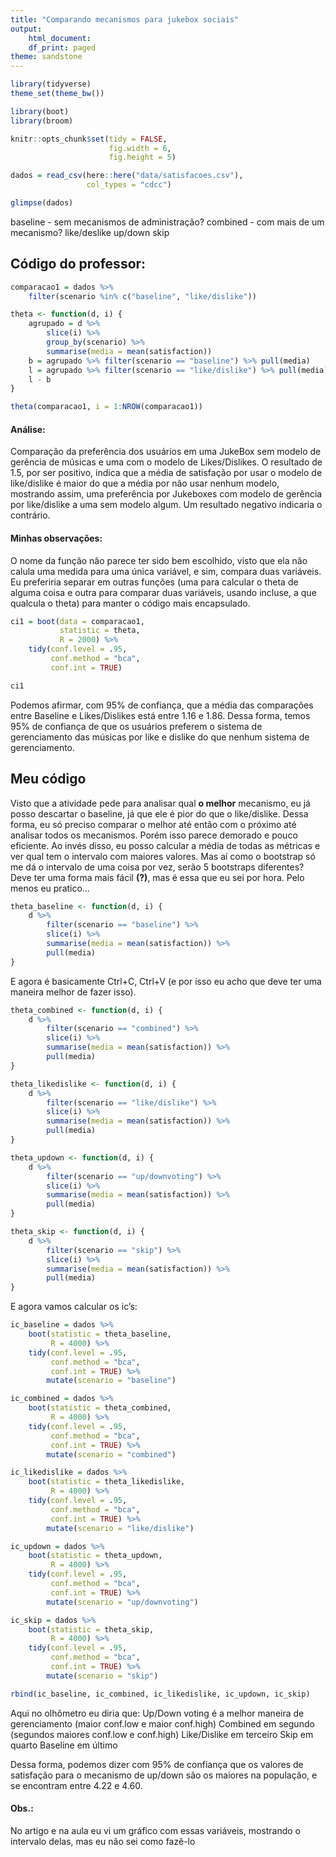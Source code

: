 ```yaml
---
title: "Comparando mecanismos para jukebox sociais"
output:
    html_document:
    df_print: paged
theme: sandstone
---
```


```r
library(tidyverse)
theme_set(theme_bw())

library(boot)
library(broom)

knitr::opts_chunk$set(tidy = FALSE,
                      fig.width = 6,
                      fig.height = 5)

```


```r
dados = read_csv(here::here("data/satisfacoes.csv"), 
                 col_types = "cdcc") 

glimpse(dados)
```

baseline - sem mecanismos de administração?
combined - com mais de um mecanismo?
like/deslike
up/down
skip

## Código do professor:

```r
comparacao1 = dados %>% 
    filter(scenario %in% c("baseline", "like/dislike"))

theta <- function(d, i) {
    agrupado = d %>% 
        slice(i) %>% 
        group_by(scenario) %>% 
        summarise(media = mean(satisfaction))
    b = agrupado %>% filter(scenario == "baseline") %>% pull(media)
    l = agrupado %>% filter(scenario == "like/dislike") %>% pull(media)
    l - b
}

theta(comparacao1, i = 1:NROW(comparacao1))
```


#### Análise:
Comparação da preferência dos usuários em uma JukeBox sem modelo de gerência de músicas e uma com o modelo de Likes/Dislikes. O resultado de 1.5, por ser positivo, indica que a média de satisfação por usar o modelo de like/dislike é maior do que a média por não usar nenhum modelo, mostrando assim, uma preferência por Jukeboxes com modelo de gerência por like/dislike a uma sem modelo algum. Um resultado negativo indicaria o contrário.


#### Minhas observações:
O nome da função não parece ter sido bem escolhido, visto que ela não calula uma medida para uma única variável, e sim, compara duas variáveis. Eu preferiria separar em outras funções (uma para calcular o theta de alguma coisa e outra para comparar duas variáveis, usando incluse, a que qualcula o theta) para manter o código mais encapsulado.

```r
ci1 = boot(data = comparacao1,
           statistic = theta,
           R = 2000) %>%
    tidy(conf.level = .95,
         conf.method = "bca",
         conf.int = TRUE)

ci1
```

Podemos afirmar, com 95% de confiança, que a média das comparações entre Baseline e Likes/Dislikes está entre 1.16 e 1.86. Dessa forma, temos 95% de confiança de que os usuários preferem o sistema de gerenciamento das músicas por like e dislike do que nenhum sistema de gerenciamento.


## Meu código
Visto que a atividade pede para analisar qual **o melhor** mecanismo, eu já posso descartar o baseline, já que ele é pior do que o like/dislike. Dessa forma, eu só preciso comparar o melhor até então com o próximo até analisar todos os mecanismos.
Porém isso parece demorado e pouco eficiente.
Ao invés disso, eu posso calcular a média de todas as métricas e ver qual tem o intervalo com maiores valores.
Mas aí como o bootstrap só me dá o intervalo de uma coisa por vez, serão 5 bootstraps diferentes?
Deve ter uma forma mais fácil **(?)**, mas é essa que eu sei por hora. Pelo menos eu pratico...

```r
theta_baseline <- function(d, i) {
    d %>%
        filter(scenario == "baseline") %>% 
        slice(i) %>% 
        summarise(media = mean(satisfaction)) %>% 
        pull(media)
}
```
E agora é basicamente Ctrl+C, Ctrl+V (e por isso eu acho que deve ter uma maneira melhor de fazer isso).

```r
theta_combined <- function(d, i) {
    d %>%
        filter(scenario == "combined") %>% 
        slice(i) %>% 
        summarise(media = mean(satisfaction)) %>% 
        pull(media)
}

theta_likedislike <- function(d, i) {
    d %>%
        filter(scenario == "like/dislike") %>% 
        slice(i) %>% 
        summarise(media = mean(satisfaction)) %>% 
        pull(media)
}

theta_updown <- function(d, i) {
    d %>%
        filter(scenario == "up/downvoting") %>% 
        slice(i) %>% 
        summarise(media = mean(satisfaction)) %>% 
        pull(media)
}

theta_skip <- function(d, i) {
    d %>%
        filter(scenario == "skip") %>% 
        slice(i) %>% 
        summarise(media = mean(satisfaction)) %>% 
        pull(media)
}
```

E agora vamos calcular os ic's:

```r
ic_baseline = dados %>% 
    boot(statistic = theta_baseline,
         R = 4000) %>% 
    tidy(conf.level = .95,
         conf.method = "bca",
         conf.int = TRUE) %>% 
        mutate(scenario = "baseline")

ic_combined = dados %>% 
    boot(statistic = theta_combined,
         R = 4000) %>% 
    tidy(conf.level = .95,
         conf.method = "bca",
         conf.int = TRUE) %>% 
        mutate(scenario = "combined")

ic_likedislike = dados %>% 
    boot(statistic = theta_likedislike,
         R = 4000) %>% 
    tidy(conf.level = .95,
         conf.method = "bca",
         conf.int = TRUE) %>% 
        mutate(scenario = "like/dislike")

ic_updown = dados %>% 
    boot(statistic = theta_updown,
         R = 4000) %>% 
    tidy(conf.level = .95,
         conf.method = "bca",
         conf.int = TRUE) %>% 
        mutate(scenario = "up/downvoting")

ic_skip = dados %>% 
    boot(statistic = theta_skip,
         R = 4000) %>% 
    tidy(conf.level = .95,
         conf.method = "bca",
         conf.int = TRUE) %>% 
        mutate(scenario = "skip")

rbind(ic_baseline, ic_combined, ic_likedislike, ic_updown, ic_skip)
```

Aqui no olhômetro eu diria que:
Up/Down voting é a melhor maneira de gerenciamento (maior conf.low e maior conf.high)
Combined em segundo (segundos maiores conf.low e conf.high)
Like/Dislike em terceiro
Skip em quarto
Baseline em último

Dessa forma, podemos dizer com 95% de confiança que os valores de satisfação para o mecanismo de up/down são os maiores na população, e se encontram entre 4.22 e 4.60.

#### Obs.:
No artigo e na aula eu vi um gráfico com essas variáveis, mostrando o intervalo delas, mas eu não sei como fazê-lo




